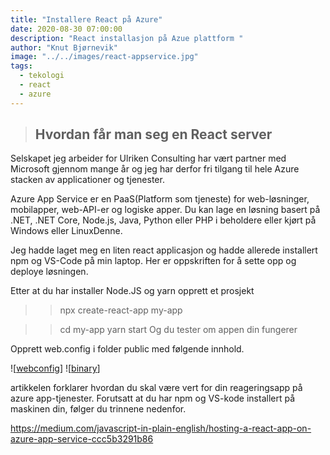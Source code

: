 ```yaml
---
title: "Installere React på Azure"
date: 2020-08-30 07:00:00
description: "React installasjon på Azue plattform "
author: "Knut Bjørnevik"
image: "../../images/react-appservice.jpg"
tags:
  - tekologi
  - react
  - azure
---
```


>## Hvordan får man seg en React server

Selskapet jeg arbeider for Ulriken Consulting har vært partner med 
Microsoft gjennom mange år og jeg har derfor fri tilgang til hele Azure stacken av applicationer og tjenester. 

Azure App Service er en PaaS(Platform som tjeneste) for web-løsninger, mobilapper, web-API-er og logiske apper. Du kan lage en løsning basert på .NET, .NET Core, Node.js, Java, Python eller PHP i beholdere eller kjørt på Windows eller LinuxDenne. 

Jeg hadde laget meg en liten react applicasjon og hadde allerede installert npm og VS-Code på min laptop.
Her er oppskriften for å sette opp og deploye løsningen.

 Etter at du har installer Node.JS og yarn opprett et prosjekt 
 >>npx create-react-app my-app

>>   cd my-app
>>   yarn start     Og du tester om appen din fungerer

Opprett  web.config  i folder public med følgende innhold.

![[webconfig](images/web_config.jpg)]
![[binary](images/binary.jpg)]


 artikkelen forklarer hvordan du skal være vert for din reageringsapp på azure app-tjenester. Forutsatt at du har npm og VS-kode installert på maskinen din, følger du trinnene nedenfor.

https://medium.com/javascript-in-plain-english/hosting-a-react-app-on-azure-app-service-ccc5b3291b86

